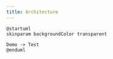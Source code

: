 ---
title: Architecture
---

```plantuml
@startuml
skinparam backgroundColor transparent

Demo -> Test
@enduml
```
